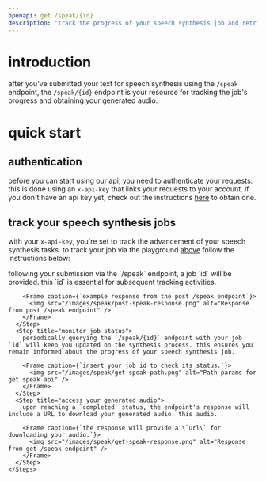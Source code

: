 ```yaml
---
openapi: get /speak/{id}
description: "track the progress of your speech synthesis job and retrieve the download URL for your generated audio. this endpoint allows you to monitor your job's status and access the output once it's ready."
---
```


# introduction

after you've submitted your text for speech synthesis using the `/speak` endpoint, the `/speak/{id}` endpoint is your resource for tracking the job's progress and obtaining your generated audio.

# quick start

## authentication
before you can start using our api, you need to authenticate your requests. this is done using an `x-api-key` that links your requests to your account. if you don't have an api key yet, check out the instructions [here](https://docs.synclabs.so//api-reference/quickstart#generate-an-api-key) to obtain one.

## track your speech synthesis jobs

with your `x-api-key`, you're set to track the advancement of your speech synthesis tasks. to track your job via the playground [above](/api-reference/endpoint/speak/get-speak) follow the instructions below:

<AccordionGroup>
  <Accordion icon="book" title="via the api playground">
    <Steps>
      <Step title="retrieve your job id">
        following your submission via the `/speak` endpoint, a job `id` will be provided. this `id` is essential for subsequent tracking activities.

        <Frame caption={`example response from the post /speak endpoint`}>
          <img src="/images/speak/post-speak-response.png" alt="Response from post /speak endpoint" />
        </Frame>
      </Step>
      <Step title="monitor job status">
        periodically querying the `/speak/{id}` endpoint with your job `id` will keep you updated on the synthesis process. this ensures you remain informed about the progress of your speech synthesis job.

        <Frame caption={`insert your job id to check its status.`}>
          <img src="/images/speak/get-speak-path.png" alt="Path params for get speak api" />
        </Frame>
      </Step>
      <Step title="access your generated audio">
        upon reaching a `completed` status, the endpoint's response will include a URL to download your generated audio. this audio.

        <Frame caption={`the response will provide a \`url\` for downloading your audio.`}>
          <img src="/images/speak/get-speak-response.png" alt="Response from get /speak endpoint" />
        </Frame>
      </Step>
    </Steps>
  </Accordion>
</AccordionGroup>